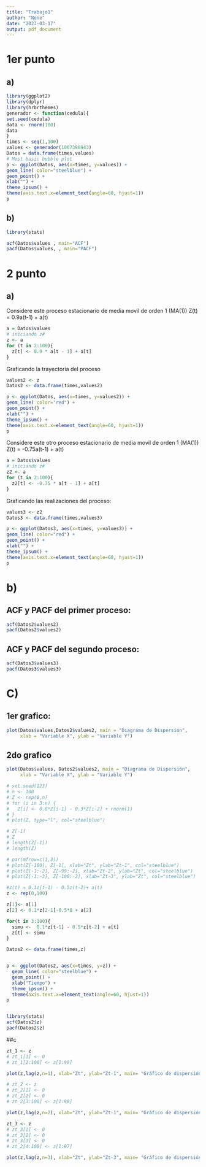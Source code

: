 ```yaml
---
title: "Trabajo1"
author: "None"
date: "2023-03-17"
output: pdf_document
---
```


# 1er punto 
## a)

```r

library(ggplot2)
library(dplyr)
library(hrbrthemes)
generador <- function(cedula){
set.seed(cedula)
data <- rnorm(100)
data
}
times <- seq(1,100)
values <- generador(1007396943)
Datos = data.frame(times,values)
# Most basic bubble plot
p <- ggplot(Datos, aes(x=times, y=values)) +
geom_line( color="steelblue") +
geom_point() +
xlab("") +
theme_ipsum() +
theme(axis.text.x=element_text(angle=60, hjust=1))
p
```
## b)

```r
library(stats)

acf(Datos$values , main="ACF")
pacf(Datos$values, , main="PACF")


```

# 2 punto 
## a)

 Considere este proceso estacionario de media movil de orden 1 (MA(1)) 
 Z(t) = 0.9a(t-1) + a(t)
 
```r
a = Datos$values
# iniciando z#
z <- a
for (t in 2:100){
  z[t] <- 0.9 * a[t - 1] + a[t]
}

```

Graficando la trayectoria del proceso

```r
values2 <- z
Datos2 <- data.frame(times,values2)

p <- ggplot(Datos, aes(x=times, y=values2)) +
geom_line( color="red") +
geom_point() +
xlab("") +
theme_ipsum() +
theme(axis.text.x=element_text(angle=60, hjust=1))
p
```
 Considere este otro proceso estacionario de media movil de orden 1 (MA(1)) 
 Z(t) = -0.75a(t-1) + a(t)

```r
a = Datos$values
# iniciando z#
z2 <- a
for (t in 2:100){
  z2[t] <- -0.75 * a[t - 1] + a[t]
}
```

Graficando las realizaciones del proceso:

```r
values3 <- z2
Datos3 <- data.frame(times,values3)

p <- ggplot(Datos3, aes(x=times, y=values3)) +
geom_line( color="red") +
geom_point() +
xlab("") +
theme_ipsum() +
theme(axis.text.x=element_text(angle=60, hjust=1))
p

```

# b)

## ACF y PACF del primer proceso:

```r

acf(Datos2$values2)
pacf(Datos2$values2)

```

## ACF y PACF del segundo proceso:


```r
acf(Datos3$values3)
pacf(Datos3$values3)

```

# C)

## 1er grafico:

```r
plot(Datos$values,Datos2$values2, main = "Diagrama de Dispersión", 
     xlab = "Variable X", ylab = "Variable Y")
```

## 2do grafico

```r
plot(Datos$values, Datos2$values2, main = "Diagrama de Dispersión", 
     xlab = "Variable X", ylab = "Variable Y")
```





```r
# set.seed(123)
# n <- 100
# Z <- rep(0,n)
# for (i in 3:n) {
#   Z[i] <- 0.8*Z[i-1] - 0.3*Z[i-2] + rnorm(1)
# }
# plot(Z, type="l", col="steelblue")
```


```r
# Z[-1]
# Z
# length(Z[-1])
# length(Z)
```


```r
# par(mfrow=c(1,3))
# plot(Z[-100], Z[-1], xlab="Zt", ylab="Zt-1", col="steelblue")
# plot(Z[-1:-2], Z[-99:-2], xlab="Zt-2", ylab="Zt", col="steelblue")
# plot(Z[-1:-3], Z[-100:-2], xlab="Zt-3", ylab="Zt", col="steelblue")
```

```r
#z(t) = 0.1z(t-1) - 0.5z(t-2)+ a(t)
z <- rep(0,100)

z[1]<- a[1]
z[2] <- 0.1*z[2-1]-0.5*0 + a[2]

for(t in 3:100){
  simu <-  0.1*z[t-1] - 0.5*z[t-2] + a[t]
  z[t] <- simu
}

Datos2 <- data.frame(times,z)


p <- ggplot(Datos2, aes(x=times, y=z)) + 
  geom_line( color="steelblue") + 
  geom_point() + 
  xlab("Tiempo") + 
  theme_ipsum() + 
  theme(axis.text.x=element_text(angle=60, hjust=1))
p 


library(stats)
acf(Datos2$z)
pacf(Datos2$z)

```
##c
```r
zt_1 <- z
# zt_1[1] <- 0
# zt_1[2:100] <- z[1:99]

plot(z,lag(z,n=1), xlab="Zt", ylab="Zt-1", main= "Gráfico de dispersión Zt vs Zt-1", col= "blue")
```

```r

# zt_2 <- z
# zt_2[1] <- 0
# zt_2[2] <- 0
# zt_2[3:100] <- z[1:98]

plot(z,lag(z,n=2), xlab="Zt", ylab="Zt-1", main= "Gráfico de dispersión Zt vs Zt-2", col= "blue")

```

```r

zt_3 <- z
# zt_3[1] <- 0
# zt_3[2] <- 0
# zt_3[3] <- 0
# zt_2[4:100] <- z[1:97]

plot(z,lag(z,n=3), xlab="Zt", ylab="Zt-3", main= "Gráfico de dispersión Zt vs Zt-3", col= "blue")

```

